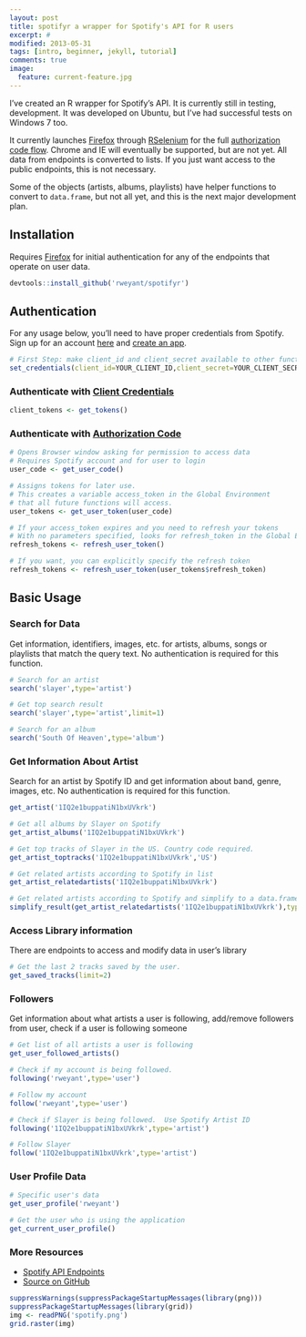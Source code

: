 ```yaml
---
layout: post
title: spotifyr a wrapper for Spotify's API for R users
excerpt: #
modified: 2013-05-31
tags: [intro, beginner, jekyll, tutorial]
comments: true
image:
  feature: current-feature.jpg
---
```


I've created an R wrapper for Spotify's API.  It is currently still in testing, development.  It was developed on Ubuntu, but I've had successful tests on Windows 7 too. 

It currently launches [Firefox](https://www.mozilla.org/en-US/firefox/new/) through [RSelenium](https://github.com/ropensci/RSelenium) for the full [authorization code flow](https://developer.spotify.com/web-api/authorization-guide/#authorization_code_flow).  Chrome and IE will eventually be supported, but are not yet.  All data from endpoints is converted to lists.  If you just want access to the public endpoints, this is not necessary.  

Some of the objects (artists, albums, playlists) have helper functions to convert to `data.frame`, but not all yet, and this is the next major development plan.

## Installation

Requires [Firefox](https://www.mozilla.org/en-US/firefox/new/) for initial authentication for any of the endpoints that operate on user data.

```r
devtools::install_github('rweyant/spotifyr')
```

## Authentication

For any usage below, you'll need to have proper credentials from Spotify.  Sign up for an account [here](https://developer.spotify.com/) and [create an app](https://developer.spotify.com/my-applications/#!/applications).

```r
# First Step: make client_id and client_secret available to other function
set_credentials(client_id=YOUR_CLIENT_ID,client_secret=YOUR_CLIENT_SECRET)
```

### Authenticate with [Client Credentials](https://developer.spotify.com/web-api/authorization-guide/#client_credentials_flow)

```r
client_tokens <- get_tokens()
```

### Authenticate with [Authorization Code](https://developer.spotify.com/web-api/authorization-guide/#authorization_code_flow)

```r
# Opens Browser window asking for permission to access data
# Requires Spotify account and for user to login
user_code <- get_user_code()

# Assigns tokens for later use.
# This creates a variable access_token in the Global Environment 
# that all future functions will access.
user_tokens <- get_user_token(user_code)

# If your access_token expires and you need to refresh your tokens 
# With no parameters specified, looks for refresh_token in the Global Environment
refresh_tokens <- refresh_user_token()

# If you want, you can explicitly specify the refresh token
refresh_tokens <- refresh_user_token(user_tokens$refresh_token)
```

## Basic Usage

### Search for Data

Get information, identifiers, images, etc. for artists, albums, songs or playlists that match the query text. 
No authentication is required for this function.

```r

# Search for an artist
search('slayer',type='artist')

# Get top search result
search('slayer',type='artist',limit=1)

# Search for an album
search('South Of Heaven',type='album')

```

### Get Information About Artist
Search for an artist by Spotify ID and get information about band, genre, images, etc.
No authentication is required for this function.

```r
get_artist('1IQ2e1buppatiN1bxUVkrk')

# Get all albums by Slayer on Spotify
get_artist_albums('1IQ2e1buppatiN1bxUVkrk')

# Get top tracks of Slayer in the US. Country code required.
get_artist_toptracks('1IQ2e1buppatiN1bxUVkrk','US')

# Get related artists according to Spotify in list 
get_artist_relatedartists('1IQ2e1buppatiN1bxUVkrk')

# Get related artists according to Spotify and simplify to a data.frame
simplify_result(get_artist_relatedartists('1IQ2e1buppatiN1bxUVkrk'),type='artists')
```

### Access Library information

There are endpoints to access and modify data in user's library
```r
# Get the last 2 tracks saved by the user.
get_saved_tracks(limit=2)
```

### Followers

Get information about what artists a user is following, add/remove followers from user, check if a user is following someone

```r
# Get list of all artists a user is following
get_user_followed_artists()

# Check if my account is being followed.
following('rweyant',type='user')

# Follow my account
follow('rweyant',type='user')

# Check if Slayer is being followed.  Use Spotify Artist ID
following('1IQ2e1buppatiN1bxUVkrk',type='artist')

# Follow Slayer
follow('1IQ2e1buppatiN1bxUVkrk',type='artist')

```

### User Profile Data
```r
# Specific user's data
get_user_profile('rweyant')

# Get the user who is using the application
get_current_user_profile()
```


### More Resources

- [Spotify API Endpoints](https://developer.spotify.com/web-api/endpoint-reference/)
- [Source on GitHub](https://github.com/rweyant/spotifyr)

```r
suppressWarnings(suppressPackageStartupMessages(library(png)))
suppressPackageStartupMessages(library(grid))
img <- readPNG('spotify.png')
grid.raster(img)
```
